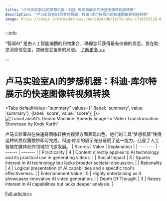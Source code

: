 ```yaml
---
title: "卢马实验室AI的梦想机器：科迪·库尔特展示的快速图像转视频转换"
description: "卢马实验室AI的梦想机器：科迪·库尔特展示的快速图像转视频转换"
image: https://image.informedainews.com/2024/06/14/To-GVv-1718329118-0.jpg
---
```



:::info

“智闻AI“ 是由人工智能编撰的刊物集合，确保您只获得最有价值的信息，旨在助您消除信息差，突破信息茧房的局限。  [了解更多 >>](/)

:::

# 卢马实验室AI的梦想机器：科迪·库尔特展示的快速图像转视频转换


<Tabs
	defaultValue="summary"
	values={[
	{label: 'summary', value: 'summary'},
	{label: 'score', value: 'score'},
]}>
<TabItem value="summary">
<img
  src="https://image.informedainews.com/2024/06/14/To-GVv-1718329118-0.jpg"
  alt="'LumaLabsAI's Dream Machine: Speedy Image-to-Video Transformation Showcase by Kody Kurth'"
/>



卢马实验室AI在快速将图像转换为视频方面表现出色。他们的工具“梦想机器”使得这种转换仅需数秒即可完成。科迪·库斯的展示充分证明了这一能力，凸显了人工智能在媒体创作领域的飞速发展。
</TabItem>
<TabItem value="score">
	| Scores     | Value   | Explanation |
	| -------- | ------- | ------- |
	| Practicality  | 4    | Content directly applies to AI technology and its practical use in generating videos.    |
	| Social Impact | 3     | Sparks interest in AI technology but lacks broader societal discussion.    |
	| Rationality    | 4    | Logical presentation of AI capabilities and a specific tool's effectiveness.    |
	| Entertainment Value    | 5    | Highly entertaining as it showcases innovative AI video generation.    |
	| Depth Of Thought    | 3    | Raises interest in AI capabilities but lacks deeper analysis.    |
</TabItem>
</Tabs>

[Full article>>](https://x.com/HongyuanCao/status/1801073683311853819)
